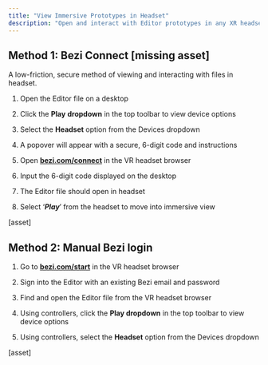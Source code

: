 ```yaml
---
title: "View Immersive Prototypes in Headset"
description: "Open and interact with Editor prototypes in any XR headset using either method."
---
```


## Method 1: Bezi Connect \[missing asset]

A low-friction, secure method of viewing and interacting with files in headset.&#x20;

1. Open the Editor file on a desktop

2. Click the **Play** **dropdown** in the top toolbar to view device options&#x20;

3. Select the **Headset** option from the Devices dropdown

4. A popover will appear with a secure, 6-digit code and instructions&#x20;

5. Open [**bezi.com/connect**](http://bezi.com/connect) in the VR headset browser

6. Input the 6-digit code displayed on the desktop&#x20;

7. The Editor file should open in headset&#x20;

8. Select ‘***Play***’ from the headset to move into immersive view

\[asset]

## Method 2: Manual Bezi login

1. Go to [**bezi.com/start**](http://bezi.com/start) in the VR headset browser

2. Sign into the Editor with an existing Bezi email and password

3. Find and open the Editor file from the VR headset browser

4. Using controllers, click the **Play dropdown** in the top toolbar to view device options

5. Using controllers, select the **Headset** option from the Devices dropdown

\[asset]